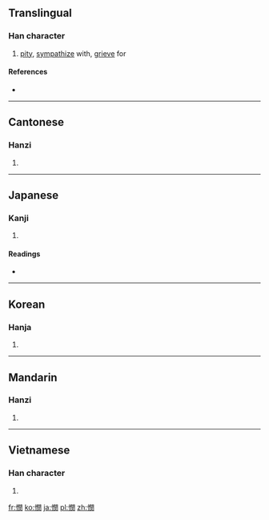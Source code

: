 {{also|悯}}
==Translingual==

===Han character===
{{Han char|rn=61|rad=心|as=12|sn=15|four=9702<sub>0</sub>|canj=心日弓大 (PANK)}}

# [[pity]], [[sympathize]] with, [[grieve]] for

====References====
* {{Han ref|kx=0403.320|dkj=11252|dj=0744.010|hdz=42357.040|uh=61AB|ud=25003|bh=BCA7|bd=48295}}

----

==Cantonese==

===Hanzi===
{{yue-hanzi|jyut=man5|y=man5|sim=悯}}

# {{defn|lang=yue|sort=心12}}

----

==Japanese==

===Kanji===
{{ja-kanji|grade=|rs=心12}}

# {{defn|lang=ja|sort=心12}}

====Readings====
* {{ja-readings|on=[[びん]] (bin), [[みん]] (min)|kun=[[あわれむ]] (awaremu), [[うれえる]] (ureeru)}}

----

==Korean==

===Hanja===
{{ko-hanja|hangeul=민|eumhun=|rv=min|mr=min|y=min}}

# {{defn|lang=ko|sort=心12}}

----

==Mandarin==

===Hanzi===
{{cmn-hanzi|sim=悯|pin=[[mǐn]] ([[min3]])|wg=min<sup>3</sup>}}

# {{defn|lang=cmn|sort=心12}}

----

==Vietnamese==

===Han character===
{{vi-hantu|[[mẫn]]|rs=心12}}

# {{defn|lang=vi|sort=心12}}

[[fr:憫]]
[[ko:憫]]
[[ja:憫]]
[[pl:憫]]
[[zh:憫]]